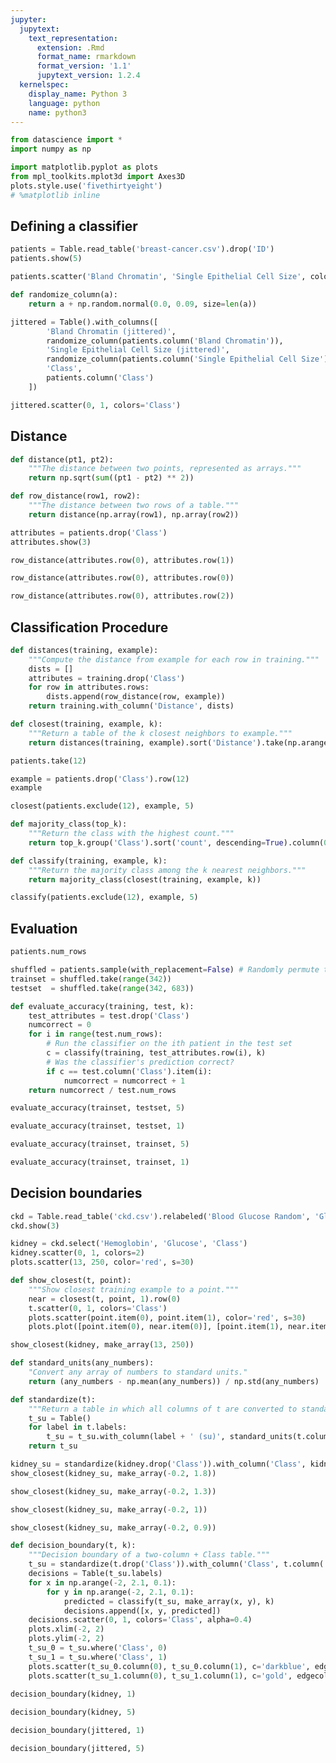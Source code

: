 ```yaml
---
jupyter:
  jupytext:
    text_representation:
      extension: .Rmd
      format_name: rmarkdown
      format_version: '1.1'
      jupytext_version: 1.2.4
  kernelspec:
    display_name: Python 3
    language: python
    name: python3
---
```


```python
from datascience import *
import numpy as np

import matplotlib.pyplot as plots
from mpl_toolkits.mplot3d import Axes3D
plots.style.use('fivethirtyeight')
# %matplotlib inline
```

<!-- #region {"deletable": true, "editable": true} -->
## Defining a classifier
<!-- #endregion -->

```python
patients = Table.read_table('breast-cancer.csv').drop('ID')
patients.show(5)
```

```python
patients.scatter('Bland Chromatin', 'Single Epithelial Cell Size', colors='Class')
```

```python
def randomize_column(a):
    return a + np.random.normal(0.0, 0.09, size=len(a))

jittered = Table().with_columns([
        'Bland Chromatin (jittered)', 
        randomize_column(patients.column('Bland Chromatin')),
        'Single Epithelial Cell Size (jittered)', 
        randomize_column(patients.column('Single Epithelial Cell Size')),
        'Class',
        patients.column('Class')
    ])

jittered.scatter(0, 1, colors='Class')
```

<!-- #region {"deletable": true, "editable": true} -->
## Distance
<!-- #endregion -->

```python
def distance(pt1, pt2):
    """The distance between two points, represented as arrays."""
    return np.sqrt(sum((pt1 - pt2) ** 2))

def row_distance(row1, row2):
    """The distance between two rows of a table."""
    return distance(np.array(row1), np.array(row2))
```

```python
attributes = patients.drop('Class')
attributes.show(3)
```

```python
row_distance(attributes.row(0), attributes.row(1))
```

```python
row_distance(attributes.row(0), attributes.row(0))
```

```python
row_distance(attributes.row(0), attributes.row(2))
```

<!-- #region {"deletable": true, "editable": true} -->
## Classification Procedure
<!-- #endregion -->

```python
def distances(training, example):
    """Compute the distance from example for each row in training."""
    dists = []
    attributes = training.drop('Class')
    for row in attributes.rows:
        dists.append(row_distance(row, example))
    return training.with_column('Distance', dists)

def closest(training, example, k):
    """Return a table of the k closest neighbors to example."""
    return distances(training, example).sort('Distance').take(np.arange(k))
```

```python
patients.take(12)
```

```python
example = patients.drop('Class').row(12)
example
```

```python
closest(patients.exclude(12), example, 5)
```

```python
def majority_class(top_k):
    """Return the class with the highest count."""
    return top_k.group('Class').sort('count', descending=True).column(0).item(0)

def classify(training, example, k):
    """Return the majority class among the k nearest neighbors."""
    return majority_class(closest(training, example, k))
```

```python
classify(patients.exclude(12), example, 5)
```

<!-- #region {"deletable": true, "editable": true} -->
## Evaluation
<!-- #endregion -->

```python
patients.num_rows
```

```python
shuffled = patients.sample(with_replacement=False) # Randomly permute the rows
trainset = shuffled.take(range(342))
testset  = shuffled.take(range(342, 683))
```

```python
def evaluate_accuracy(training, test, k):
    test_attributes = test.drop('Class')
    numcorrect = 0
    for i in range(test.num_rows):
        # Run the classifier on the ith patient in the test set
        c = classify(training, test_attributes.row(i), k)
        # Was the classifier's prediction correct?
        if c == test.column('Class').item(i):
            numcorrect = numcorrect + 1
    return numcorrect / test.num_rows
```

```python
evaluate_accuracy(trainset, testset, 5)
```

```python
evaluate_accuracy(trainset, testset, 1)
```

```python
evaluate_accuracy(trainset, trainset, 5)
```

```python
evaluate_accuracy(trainset, trainset, 1)
```

## Decision boundaries

```python
ckd = Table.read_table('ckd.csv').relabeled('Blood Glucose Random', 'Glucose')
ckd.show(3)
```

```python
kidney = ckd.select('Hemoglobin', 'Glucose', 'Class')
kidney.scatter(0, 1, colors=2)
plots.scatter(13, 250, color='red', s=30)
```

```python
def show_closest(t, point):
    """Show closest training example to a point."""
    near = closest(t, point, 1).row(0)
    t.scatter(0, 1, colors='Class')
    plots.scatter(point.item(0), point.item(1), color='red', s=30)
    plots.plot([point.item(0), near.item(0)], [point.item(1), near.item(1)], color='k', lw=2)

show_closest(kidney, make_array(13, 250))
```

```python
def standard_units(any_numbers):
    "Convert any array of numbers to standard units."
    return (any_numbers - np.mean(any_numbers)) / np.std(any_numbers)  

def standardize(t):
    """Return a table in which all columns of t are converted to standard units."""
    t_su = Table()
    for label in t.labels:
        t_su = t_su.with_column(label + ' (su)', standard_units(t.column(label)))
    return t_su
```

```python
kidney_su = standardize(kidney.drop('Class')).with_column('Class', kidney.column('Class'))
show_closest(kidney_su, make_array(-0.2, 1.8))
```

```python
show_closest(kidney_su, make_array(-0.2, 1.3))
```

```python
show_closest(kidney_su, make_array(-0.2, 1))
```

```python
show_closest(kidney_su, make_array(-0.2, 0.9))
```

```python
def decision_boundary(t, k):
    """Decision boundary of a two-column + Class table."""
    t_su = standardize(t.drop('Class')).with_column('Class', t.column('Class'))
    decisions = Table(t_su.labels)
    for x in np.arange(-2, 2.1, 0.1):
        for y in np.arange(-2, 2.1, 0.1):
            predicted = classify(t_su, make_array(x, y), k)
            decisions.append([x, y, predicted])
    decisions.scatter(0, 1, colors='Class', alpha=0.4)
    plots.xlim(-2, 2)
    plots.ylim(-2, 2)
    t_su_0 = t_su.where('Class', 0)
    t_su_1 = t_su.where('Class', 1)
    plots.scatter(t_su_0.column(0), t_su_0.column(1), c='darkblue', edgecolor='k')
    plots.scatter(t_su_1.column(0), t_su_1.column(1), c='gold', edgecolor='k')
    
decision_boundary(kidney, 1)
```

```python
decision_boundary(kidney, 5)
```

```python
decision_boundary(jittered, 1)
```

```python
decision_boundary(jittered, 5)
```
